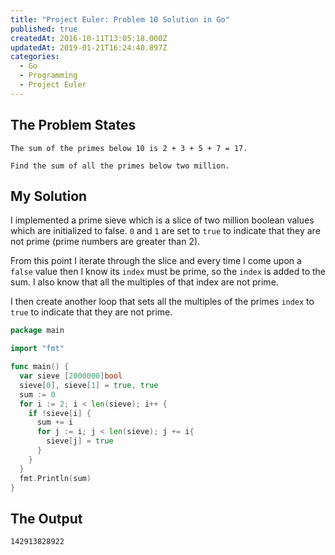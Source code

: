 ```yaml
---
title: "Project Euler: Problem 10 Solution in Go"
published: true
createdAt: 2016-10-11T13:05:18.000Z
updatedAt: 2019-01-21T16:24:40.897Z
categories:
  - Go
  - Programming
  - Project Euler
---
```


## The Problem States

```
The sum of the primes below 10 is 2 + 3 + 5 + 7 = 17.

Find the sum of all the primes below two million.
```

## My Solution

I implemented a prime sieve which is a slice of two million boolean values which are initialized to false. `0` and
`1` are set to `true` to indicate that they are not prime (prime numbers are greater than 2).

From this point I iterate through the slice and every time I come upon a `false` value then I know its `index` must
be prime, so the `index` is added to the sum. I also know that all the multiples of that index are not prime.

I then create another loop that sets all the multiples of the primes `index` to `true` to indicate that they are not
prime.

```go
package main

import "fmt"

func main() {
  var sieve [2000000]bool
  sieve[0], sieve[1] = true, true
  sum := 0
  for i := 2; i < len(sieve); i++ {
    if !sieve[i] {
      sum += i
      for j := i; j < len(sieve); j += i{
        sieve[j] = true
      }
    }
  }
  fmt.Println(sum)
}
```

## The Output

```bash
142913828922
```
